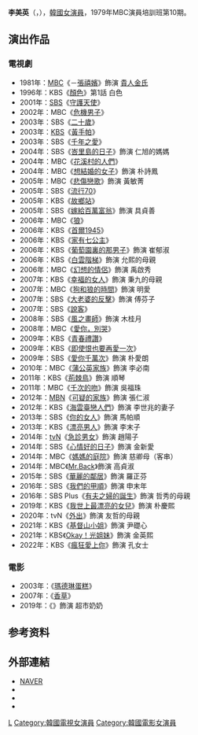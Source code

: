 {{Otheruses|other=名为李美英的其他人物|李慕琳}}
{{noteTA
|G1=KO Show
}}
{{藝人
|姓名 = 李美英
|類型 = 女演員
|圖片 =
|圖片尺寸 = 
|圖片簡介 = 
|本名 = 
|外文名 = 이미영 
|外文 = ko
|羅馬拼音 = Lee Mi Yeong
|英文名 =
|暱稱 =
|其他藝名 = 
|國籍 = {{KOR}}
|出生日期 = {{birth_date_and_age|1961|3|16}}
|出生地點 = {{KOR}}
|宗教信仰 = 
|語言 = [[韓語|韓語]]
|職業 = [[演員|演員]]
|教育程度 = 漢江女子商業高等學校
|配偶 = {{link-ko|全永祿|전영록}}
|兒女 = 2女<br/>[[全寶藍|全寶藍]]<br/>[[全宇藍|全宇藍]]
|出道作品 = 
|出道日期 = 1979年
|代表作品 = 
|活躍年代 =
|唱片公司 = 
|經紀公司 = 
|相關團體 = 
|網站 = 
}}

'''李美英'''（{{lang-ko|이미영}}，{{bd|1961年|3月16日}}），[[韓國|韓國]][[女演員|女演員]]，1979年MBC演員培訓班第10期。

== 演出作品 ==
=== 電視劇 ===
*1981年：[[文化廣播公司|MBC]]《{{lk|女人列傳系列|여인열전 시리즈|女人列傳}}－[[張禧嬪_(1981年電視劇)|張禧嬪]]》飾演 [[寧嬪金氏|貴人金氏]]
*1996年：KBS《[[顏色(電視劇)|顏色]]》第1話 白色
*2001年：[[SBS_(韓國)|SBS]]《[[守護天使_(電視劇)|守護天使]]》
*2002年：MBC《[[危機男子|危機男子]]》
*2003年：SBS《[[二十歲(電視劇)|二十歲]]》
*2003年：[[韓國放送公社|KBS]]《[[黃手帕|黃手帕]]》
*2003年：SBS《[[千年之愛|千年之愛]]》
*2004年：SBS《[[峇里島的日子|峇里島的日子]]》飾演 仁旭的媽媽 
*2004年：MBC《[[花溪村的人們|花溪村的人們]]》
*2004年：MBC《[[想結婚的女子|想結婚的女子]]》飾演 朴詩鳳
*2005年：MBC《[[悲傷戀歌|悲傷戀歌]]》飾演 黃敏菁
*2005年：SBS《[[流行70|流行70]]》
*2005年：KBS《[[故鄉站|故鄉站]]》
*2005年：SBS《[[嫁給百萬富翁|嫁給百萬富翁]]》飾演 具貞善
*2006年：MBC《[[狼_(電視劇)|狼]]》
*2006年：KBS《[[首爾1945|首爾1945]]》
*2006年：KBS《[[家有七公主|家有七公主]]》
*2006年：KBS《[[葡萄園裏的那男子|葡萄園裏的那男子]]》飾演 崔郁淑
*2006年：KBS《[[白雲階梯|白雲階梯]]》飾演 允熙的母親
*2006年：MBC《[[幻想的情侶|幻想的情侶]]》飾演 禹啟秀
*2007年：KBS《[[幸福的女人|幸福的女人]]》飾演 秉九的母親
*2007年：MBC《[[狗和狼的時間|狗和狼的時間]]》飾演 明愛
*2007年：SBS《[[大老婆的反擊|大老婆的反擊]]》飾演 傅芬子
*2007年：SBS《[[說客_(電視劇)|說客]]》
*2008年：SBS《[[風之畫師|風之畫師]]》飾演 木桂月
*2008年：MBC《[[愛你，別哭|愛你，別哭]]》
*2009年：KBS《[[青春禮讚|青春禮讚]]》
*2009年：KBS《[[即使恨也要再愛一次|即使恨也要再愛一次]]》
*2009年：SBS《[[愛你千萬次|愛你千萬次]]》飾演 朴愛朗
*2010年：MBC《[[蒲公英家族|蒲公英家族]]》飾演 李必南
*2011年：KBS《[[荊棘鳥_(電視劇)|荊棘鳥]]》飾演 順琴
*2011年：MBC《[[千次的吻|千次的吻]]》飾演 吳福珠
*2012年：[[MBN|MBN]]《[[可疑的家族|可疑的家族]]》飾演 張仁淑
*2012年：KBS《[[海雲臺戀人們|海雲臺戀人們]]》飾演 李世兆的妻子
*2013年：SBS《[[你的女人|你的女人]]》飾演 馬帕順
*2013年：KBS《[[漂亮男人|漂亮男人]]》飾演 李末子
*2014年：[[tvN|tvN]]《[[急診男女|急診男女]]》飾演 趙陽子
*2014年：SBS《[[心情好的日子|心情好的日子]]》飾演 金新愛
*2014年：MBC《[[媽媽的庭院|媽媽的庭院]]》飾演 慈卿母（客串）
*2014年：MBC《[[Mr.Back|Mr.Back]]》飾演 高貞淑
*2015年：SBS《[[華麗的鄰居|華麗的鄰居]]》飾演 羅正芬
*2016年：SBS《[[我們的甲順|我們的甲順]]》飾演 申末年
*2016年：SBS Plus《[[有夫之婦的誕生|有夫之婦的誕生]]》飾演 哲秀的母親
*2019年：KBS《[[我世上最漂亮的女兒|我世上最漂亮的女兒]]》飾演 朴慶熙
*2020年：tvN《[[外出_(電視劇)|外出]]》飾演 友哲的母親
*2021年：KBS《[[基督山小姐|基督山小姐]]》飾演 尹礎心
*2021年：KBS《[[Okay！光姐妹|Okay！光姐妹]]》飾演 金英熙
*2022年：KBS《[[瘋狂愛上你|瘋狂愛上你]]》飾演 孔女士

=== 電影 ===
*2003年：《[[瑪德琳蛋糕|瑪德琳蛋糕]]》
*2007年：《[[香草(電影)|香草]]》
*2019年：《{{link-ko|天衣無縫的她|감쪽같은 그녀}}》飾演 超市奶奶

== 参考资料 ==
{{reflist}}

== 外部連結 ==
* [http://people.search.naver.com/search.naver?sm=tab_txc&where=people_profile&ie=utf8&query=%EB%8F%85%EA%B3%A0%EC%98%81%EC%9E%AC&os=159985 NAVER] {{Wayback|url=http://people.search.naver.com/search.naver?sm=tab_txc&where=people_profile&ie=utf8&query=%EB%8F%85%EA%B3%A0%EC%98%81%EC%9E%AC&os=159985 |date=20200418043955 }}{{ko}}
* {{IMDb name|0497871|Lee Mi-young}}
* {{IMDb name|2558891|Lee Mi-young}}
* {{IMDb name|7105023|Lee Mi-young}}

{{Authority control}}
{{DEFAULTSORT: Lee Mi Young}}
[[Category:李姓|L]]
[[Category:韓國電視女演員|Category:韓國電視女演員]]
[[Category:韓國電影女演員|Category:韓國電影女演員]]
